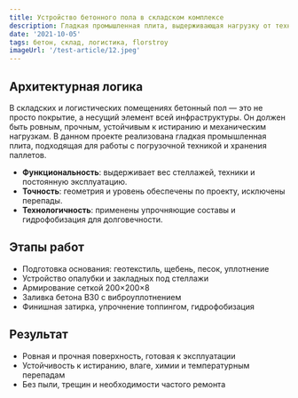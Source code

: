 ```yaml
---
title: Устройство бетонного пола в складском комплексе
description: Гладкая промышленная плита, выдерживающая нагрузку от техники и хранения паллетов
date: '2021-10-05'
tags: бетон, склад, логистика, florstroy
imageUrl: '/test-article/12.jpeg'
---
```


<Quote
  content="Промышленный бетонный пол — это основа логистики: он выдерживает технику, не пылит и не требует сложного ухода."
  author="FlorStroy"
  cite="https://florstroy.ru/"
/>

## Архитектурная логика

В складских и логистических помещениях бетонный пол — это не просто покрытие, а несущий элемент всей инфраструктуры. Он должен быть ровным, прочным, устойчивым к истиранию и механическим нагрузкам. В данном проекте реализована гладкая промышленная плита, подходящая для работы с погрузочной техникой и хранения паллетов.

- **Функциональность**: выдерживает вес стеллажей, техники и постоянную эксплуатацию.
- **Точность**: геометрия и уровень обеспечены по проекту, исключены перепады.
- **Технологичность**: применены упрочняющие составы и гидрофобизация для долговечности.

## Этапы работ

- Подготовка основания: геотекстиль, щебень, песок, уплотнение
- Устройство опалубки и закладных под стеллажи
- Армирование сеткой 200×200×8
- Заливка бетона B30 с виброуплотнением
- Финишная затирка, упрочнение топпингом, гидрофобизация

<ArticleImage src="/test-article/12.jpeg" alt="Бетонный пол в складском комплексе" />

## Результат

- Ровная и прочная поверхность, готовая к эксплуатации
- Устойчивость к истиранию, влаге, химии и температурным перепадам
- Без пыли, трещин и необходимости частого ремонта

<Quote
  content="Пол выдерживает погрузчики, штабелёры и постоянную нагрузку без признаков износа."
  author="Технический специалист FlorStroy"
  cite="https://florstroy.ru/"
/>
